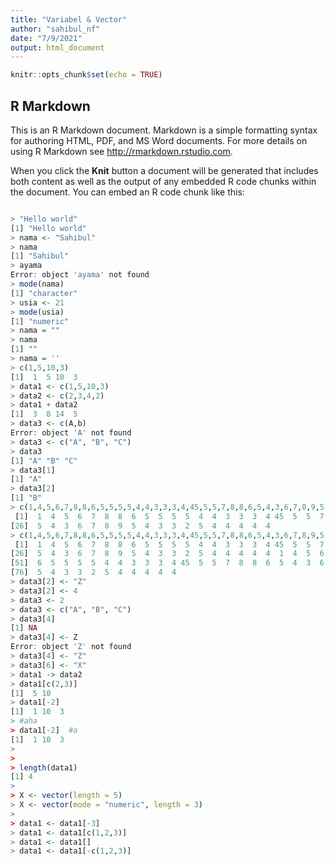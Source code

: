 ```yaml
---
title: "Variabel & Vector"
author: "sahibul_nf"
date: "7/9/2021"
output: html_document
---
```


```r
knitr::opts_chunk$set(echo = TRUE)
```

## R Markdown

This is an R Markdown document. Markdown is a simple formatting syntax for authoring HTML, PDF, and MS Word documents. For more details on using R Markdown see <http://rmarkdown.rstudio.com>.

When you click the **Knit** button a document will be generated that includes both content as well as the output of any embedded R code chunks within the document. You can embed an R code chunk like this:

```R

> "Hello world"
[1] "Hello world"
> nama <- "Sahibul"
> nama
[1] "Sahibul"
> ayama
Error: object 'ayama' not found
> mode(nama)
[1] "character"
> usia <- 21
> mode(usia)
[1] "numeric"
> nama = ""
> nama
[1] ""
> nama = ''
> c(1,5,10,3)
[1]  1  5 10  3
> data1 <- c(1,5,10,3)
> data2 <- c(2,3,4,2)
> data1 + data2
[1]  3  8 14  5
> data3 <- c(A,b)
Error: object 'A' not found
> data3 <- c("A", "B", "C")
> data3
[1] "A" "B" "C"
> data3[1]
[1] "A"
> data3[2]
[1] "B"
> c(1,4,5,6,7,8,8,6,5,5,5,5,4,4,3,3,3,4,45,5,5,7,8,8,6,5,4,3,6,7,8,9,5,4,3,3,2,5,4,4,4,4,4)
 [1]  1  4  5  6  7  8  8  6  5  5  5  5  4  4  3  3  3  4 45  5  5  7  8  8  6
[26]  5  4  3  6  7  8  9  5  4  3  3  2  5  4  4  4  4  4
> c(1,4,5,6,7,8,8,6,5,5,5,5,4,4,3,3,3,4,45,5,5,7,8,8,6,5,4,3,6,7,8,9,5,4,3,3,2,5,4,4,4,4,4,1,4,5,6,7,8,8,6,5,5,5,5,4,4,3,3,3,4,45,5,5,7,8,8,6,5,4,3,6,7,8,9,5,4,3,3,2,5,4,4,4,4,4)
 [1]  1  4  5  6  7  8  8  6  5  5  5  5  4  4  3  3  3  4 45  5  5  7  8  8  6
[26]  5  4  3  6  7  8  9  5  4  3  3  2  5  4  4  4  4  4  1  4  5  6  7  8  8
[51]  6  5  5  5  5  4  4  3  3  3  4 45  5  5  7  8  8  6  5  4  3  6  7  8  9
[76]  5  4  3  3  2  5  4  4  4  4  4
> data3[2] <- "Z"
> data3[2] <- 4
> data3 <- 2
> data3 <- c("A", "B", "C")
> data3[4]
[1] NA
> data3[4] <- Z
Error: object 'Z' not found
> data3[4] <- "Z"
> data3[6] <- "X"
> data1 -> data2
> data1[c(2,3)]
[1]  5 10
> data1[-2]
[1]  1 10  3
> #aha
> data1[-2]  #a
[1]  1 10  3
> 
> 
> length(data1)
[1] 4
> 
> X <- vector(length = 5)
> X <- vector(mode = "numeric", length = 3)
> 
> data1 <- data1[-3]
> data1 <- data1[c(1,2,3)]
> data1 <- data1[]
> data1 <- data1[-c(1,2,3)]
```